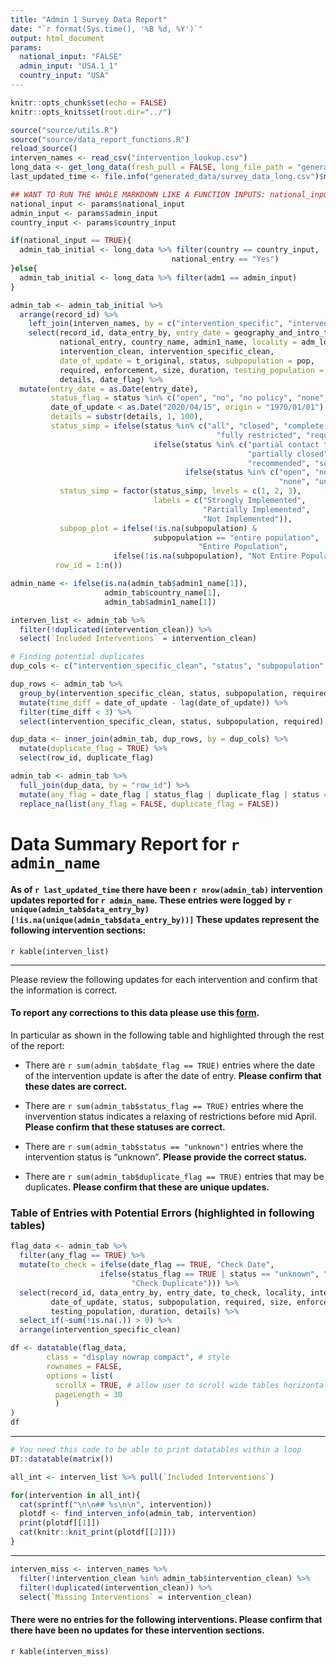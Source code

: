 ```yaml
---
title: "Admin 1 Survey Data Report"
date: "`r format(Sys.time(), '%B %d, %Y')`"
output: html_document
params:
  national_input: "FALSE"
  admin_input: "USA.1_1"
  country_input: "USA"
---
```


```r
knitr::opts_chunk$set(echo = FALSE)
knitr::opts_knit$set(root.dir="../")

```


```r
source("source/utils.R")
source("source/data_report_functions.R")
reload_source()
interven_names <- read_csv("intervention_lookup.csv")
long_data <- get_long_data(fresh_pull = FALSE, long_file_path = "generated_data/survey_data_long.csv", remove_names=TRUE)
last_updated_time <- file.info("generated_data/survey_data_long.csv")$mtime
```


```r
## WANT TO RUN THE WHOLE MARKDOWN LIKE A FUNCTION INPUTS: national_input, country_input, admin_input ##
national_input <- params$national_input
admin_input <- params$admin_input
country_input <- params$country_input

if(national_input == TRUE){
  admin_tab_initial <- long_data %>% filter(country == country_input,
                                    national_entry == "Yes")
}else{
  admin_tab_initial <- long_data %>% filter(adm1 == admin_input)
}

admin_tab <- admin_tab_initial %>% 
  arrange(record_id) %>%
    left_join(interven_names, by = c("intervention_specific", "intervention")) %>%
    select(record_id, data_entry_by, entry_date = geography_and_intro_timestamp,
           national_entry, country_name, admin1_name, locality = adm_lowest,
           intervention_clean, intervention_specific_clean,
           date_of_update = t_original, status, subpopulation = pop,
           required, enforcement, size, duration, testing_population = test_pop,
           details, date_flag) %>%
  mutate(entry_date = as.Date(entry_date),
         status_flag = status %in% c("open", "no", "no policy", "none", "unrestricted") &
         date_of_update < as.Date("2020/04/15", origin = "1970/01/01"),
         details = substr(details, 1, 100),
         status_simp = ifelse(status %in% c("all", "closed", "complete contact tracing",
                                              "fully restricted", "required", "yes"), 1,
                                ifelse(status %in% c("partial contact tracing",
                                                     "partially closed", "partially restricted",
                                                     "recommended", "some"), 2,
                                       ifelse(status %in% c("open", "no", "no policy",
                                                            "none", "unrestricted"), 3, status))),
           status_simp = factor(status_simp, levels = c(1, 2, 3),
                                labels = c("Strongly Implemented",
                                           "Partially Implemented",
                                           "Not Implemented")),
           subpop_plot = ifelse(!is.na(subpopulation) &
                                subpopulation == "entire population", 
                                          "Entire Population",
                       ifelse(!is.na(subpopulation), "Not Entire Population", "NA")),
          row_id = 1:n())

admin_name <- ifelse(is.na(admin_tab$admin1_name[1]),
                     admin_tab$country_name[1],
                     admin_tab$admin1_name[1])

interven_list <- admin_tab %>%
  filter(!duplicated(intervention_clean)) %>%
  select(`Included Interventions` = intervention_clean)
```

```r

# Finding potential duplicates
dup_cols <- c("intervention_specific_clean", "status", "subpopulation", "required")

dup_rows <- admin_tab %>%
  group_by(intervention_specific_clean, status, subpopulation, required) %>%
  mutate(time_diff = date_of_update - lag(date_of_update)) %>% 
  filter(time_diff < 3) %>%
  select(intervention_specific_clean, status, subpopulation, required)

dup_data <- inner_join(admin_tab, dup_rows, by = dup_cols) %>%
  mutate(duplicate_flag = TRUE) %>%
  select(row_id, duplicate_flag)

admin_tab <- admin_tab %>%
  full_join(dup_data, by = "row_id") %>%
  mutate(any_flag = date_flag | status_flag | duplicate_flag | status == "unknown") %>%
  replace_na(list(any_flag = FALSE, duplicate_flag = FALSE))
```



# Data Summary Report for `r admin_name`

#### As of `r last_updated_time` there have been `r nrow(admin_tab)` intervention updates reported for `r admin_name`. These entries were logged by `r unique(admin_tab$data_entry_by)[!is.na(unique(admin_tab$data_entry_by))]` These updates represent the following intervention sections:

`r kable(interven_list)`


***

Please review the following updates for each intervention and confirm that the information is correct.

#### To report any corrections to this data please use this [form](https://forms.gle/S4JEgrxjy4YKPBMo8).

In particular as shown in the following table and highlighted through the rest of the report:

* There are `r sum(admin_tab$date_flag == TRUE)` entries where the date of the intervention update is after the date of entry. **Please confirm that these dates are correct.**
    
* There are `r sum(admin_tab$status_flag == TRUE)` entries where the invervention status indicates a relaxing of restrictions before mid April. **Please confirm that these statuses are correct.**

* There are `r sum(admin_tab$status == "unknown")` entries where the intervention status is "unknown". **Please provide the correct status.**

* There are `r sum(admin_tab$duplicate_flag == TRUE)` entries that may be duplicates. **Please confirm that these are unique updates.**


### Table of Entries with Potential Errors (highlighted in following tables)
```r
flag_data <- admin_tab %>%
  filter(any_flag == TRUE) %>%
  mutate(to_check = ifelse(date_flag == TRUE, "Check Date",
                    ifelse(status_flag == TRUE | status == "unknown", "Check Status",
                           "Check Duplicate"))) %>%
  select(record_id, data_entry_by, entry_date, to_check, locality, intervention_specific_clean,
         date_of_update, status, subpopulation, required, size, enforcement,
         testing_population, duration, details) %>%
  select_if(~sum(!is.na(.)) > 0) %>%
  arrange(intervention_specific_clean)

df <- datatable(flag_data,
        class = "display nowrap compact", # style
        rownames = FALSE,
        options = list(
          scrollX = TRUE, # allow user to scroll wide tables horizontally
          pageLength = 30
          )
)
df
```


***

```r
# You need this code to be able to print datatables within a loop
DT::datatable(matrix())
```


```r

all_int <- interven_list %>% pull(`Included Interventions`)

for(intervention in all_int){
  cat(sprintf("\n\n## %s\n\n", intervention))
  plotdf <- find_interven_info(admin_tab, intervention)
  print(plotdf[[1]])
  cat(knitr::knit_print(plotdf[[2]]))
}
```



***

```r
interven_miss <- interven_names %>%
  filter(!intervention_clean %in% admin_tab$intervention_clean) %>%
  filter(!duplicated(intervention_clean)) %>%
  select(`Missing Interventions` = intervention_clean)
```

#### There were no entries for the following interventions. **Please confirm that there have been no updates for these intervention sections.**

`r kable(interven_miss)`




